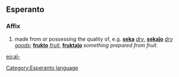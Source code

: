 ==Esperanto==
===Affix===
# made from or possessing the quality of, e.g. '''[[seka]]''' ''[[dry]]'', '''[[sekaĵo]]''' ''[[dry goods]]''; '''[[frukto]]''' ''[[fruit]]'', '''[[fruktaĵo]]''' ''something prepared from fruit''.

{{Universala Vortaro}}
[[eo:aĵ-]]
[[Category:Esperanto language]]